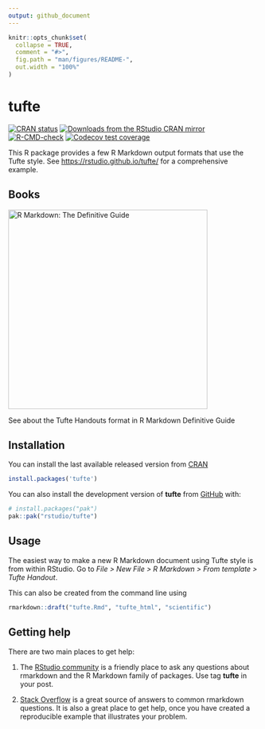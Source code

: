 ```yaml
---
output: github_document
---
```


<!-- README.md is generated from README.Rmd. Please edit that file -->

```r
knitr::opts_chunk$set(
  collapse = TRUE,
  comment = "#>",
  fig.path = "man/figures/README-",
  out.width = "100%"
)
```

# tufte

<!-- badges: start -->

[![CRAN status](https://www.r-pkg.org/badges/version/tufte)](https://CRAN.R-project.org/package=tufte)
[![Downloads from the RStudio CRAN mirror](https://cranlogs.r-pkg.org/badges/tufte)](https://cran.r-project.org/package=tufte)
[![R-CMD-check](https://github.com/rstudio/tufte/actions/workflows/R-CMD-check.yaml/badge.svg)](https://github.com/rstudio/tufte/actions/workflows/R-CMD-check.yaml)
[![Codecov test coverage](https://codecov.io/gh/rstudio/tufte/branch/main/graph/badge.svg)](https://app.codecov.io/gh/rstudio/tufte?branch=main)
<!-- badges: end -->

This R package provides a few R Markdown output formats that use the Tufte style. See <https://rstudio.github.io/tufte/> for a comprehensive example.

## Books

<a href="https://bookdown.org/yihui/rmarkdown/tufte-handouts.html"><img src="https://bookdown.org/yihui/rmarkdown/images/cover.png" alt="R Markdown: The Definitive Guide" class="book" height="400"/></a>

See about the Tufte Handouts format in R Markdown Definitive Guide

## Installation

You can install the last available released version from [CRAN](https://cran.r-project.org/package=tufte)

``` r
install.packages('tufte')
```

You can also install the development version of **tufte** from [GitHub](https://github.com/) with:

``` r
# install.packages("pak")
pak::pak("rstudio/tufte")
```

## Usage

The easiest way to make a new R Markdown document using Tufte style is from within RStudio. Go to _File > New File > R Markdown > From template > Tufte Handout_.

This can also be created from the command line using

```r
rmarkdown::draft("tufte.Rmd", "tufte_html", "scientific")
```

## Getting help

There are two main places to get help:

1. The [RStudio community](https://community.rstudio.com/c/r-markdown/10) is a friendly place to ask any questions about rmarkdown and the R Markdown family of packages. Use tag **tufte** in your post.

1. [Stack Overflow](https://stackoverflow.com/questions/tagged/r-markdown+tufte) is a great source of answers to common rmarkdown questions. It is also a great place to get help, once you have created a reproducible example that illustrates your problem.
